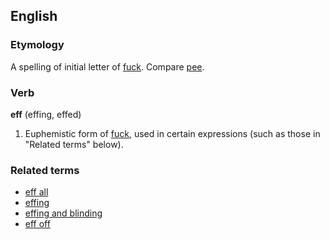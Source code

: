 ==English==
===Etymology===
A spelling of initial letter of [[fuck]].  Compare [[pee]].

===Verb===
'''eff''' (effing, effed)

#Euphemistic form of [[fuck]], used in certain expressions (such as those in "Related terms" below).

===Related terms===
*[[eff all]]
*[[effing]]
*[[effing and blinding]]
*[[eff off]]